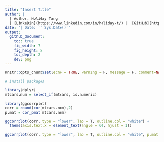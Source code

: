 ```yaml
---
title: "Insert Title"
author: |
  | Author: Holiday Tang 
  | [LinkeDin](https://www.linkedin.com/in/holiday-t/) |  [GitHub](https://github.com/holiday007) | [Kaggle Novice](https://www.kaggle.com/holibae007)
date: "| Date: `r Sys.Date()`"
output:
  github_document:
    toc: true
    fig_width: 7
    fig_height: 5
    toc_depth: 2
    dev: png
---
```


```r
knitr::opts_chunk$set(echo = TRUE, warning = F, message = F, comment=NA, cache=T)
```

```r
# install packages
```

```r
library(dplyr)
mtcars.num = select_if(mtcars, is.numeric)
```

```r
library(ggcorrplot)
corr = round(cor(mtcars.num),2)
p.mat = cor_pmat(mtcars.num)
```

```r
ggcorrplot(corr, type = "lower", lab = T, outline.col = "white") +
  theme(axis.text.x = element_text(angle = 60, hjust = 1))
```

```r
ggcorrplot(corr, type = "lower", lab = T, outline.col = "white", p.mat = p.mat) + theme(axis.text.x = element_text(angle = 60, hjust = 1))
```

